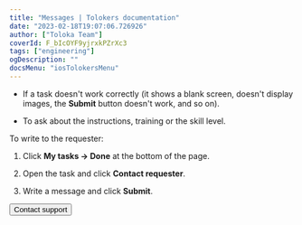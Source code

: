 ```yaml
---
title: "Messages | Tolokers documentation"
date: "2023-02-18T19:07:06.726926"
author: ["Toloka Team"]
coverId: F_bIcOYF9yjrxkPZrXc3
tags: ["engineering"]
ogDescription: ""
docsMenu: "iosTolokersMenu"
---
```



<MessagesContent/>

- If a task doesn't work correctly (it shows a blank screen, doesn't display images, the **Submit** button doesn't work, and so on).

- To ask about the instructions, training or the skill level.

To write to the requester:

1. Click **My tasks → Done** at the bottom of the page.

1. Open the task and click **Contact requester**.

1. Write a message and click **Submit**.

<Button themeColor="light" view="default" size="l" type="link" url="./troubleshooting/troubleshooting#not_working_properly">Contact support</Button>
